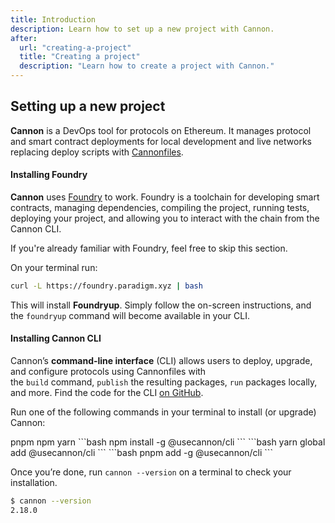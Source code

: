 ```yaml
---
title: Introduction
description: Learn how to set up a new project with Cannon.
after:
  url: "creating-a-project"
  title: "Creating a project"
  description: "Learn how to create a project with Cannon."
---
```


## Setting up a new project

**Cannon** is a DevOps tool for protocols on Ethereum. It manages protocol and smart contract deployments for local development and live networks replacing deploy scripts with [Cannonfiles](https://usecannon.com/learn/cannonfile).

#### Installing Foundry

**Cannon** uses [Foundry](https://book.getfoundry.sh/) to work. Foundry is a toolchain for developing smart contracts, managing dependencies, compiling the project, running tests, deploying your project, and allowing you to interact with the chain from the Cannon CLI.

<Alert className="mt-6">
  <InfoCircledIcon />
  <AlertTitle>If you're already familiar with Foundry, feel free to skip this section.</AlertTitle>
</Alert>

On your terminal run:

```bash
curl -L https://foundry.paradigm.xyz | bash
```
This will install **Foundryup**. Simply follow the on-screen instructions, and the `foundryup` command will become available in your CLI.

#### Installing Cannon CLI

Cannon’s **command-line interface** (CLI) allows users to deploy, upgrade, and configure protocols using Cannonfiles with the `build` command, `publish` the resulting packages, `run` packages locally, and more. Find the code for the CLI [on GitHub](https://github.com/usecannon/cannon/tree/main/packages/cli).

Run one of the following commands in your terminal to install (or upgrade) Cannon:

<Tabs defaultValue="pnpm" className="mt-2">
  <TabsList className="w-full">
    <TabsTrigger value="pnpm" className="w-full">
      <span>pnpm</span>
    </TabsTrigger>
    <TabsTrigger value="npm" className="w-full">
      <span>npm</span>
    </TabsTrigger>
    <TabsTrigger value="yarn" className="w-full">
      <span>yarn</span>
    </TabsTrigger>
  </TabsList>
  <TabsContent value="npm">
    ```bash
    npm install -g @usecannon/cli
    ```
  </TabsContent>
  <TabsContent value="yarn">
    ```bash
    yarn global add @usecannon/cli
    ```
  </TabsContent>
  <TabsContent value="pnpm">
    ```bash
    pnpm add -g @usecannon/cli
    ```
  </TabsContent>
</Tabs>

Once you’re done, run `cannon --version` on a terminal to check your installation.

```bash
$ cannon --version
2.18.0
```